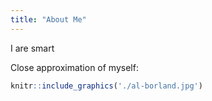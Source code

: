 ---
title: "About Me"
---

I are smart

Close approximation of myself:
```{r echo=FALSE, out.width='100%'}
knitr::include_graphics('./al-borland.jpg')
```